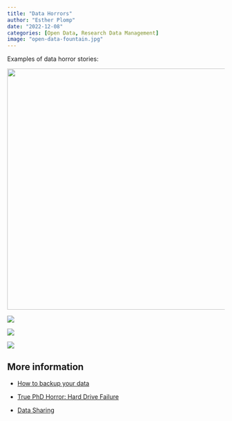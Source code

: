 ```yaml
---
title: "Data Horrors"
author: "Esther Plomp"
date: "2022-12-08"
categories: [Open Data, Research Data Management]
image: "open-data-fountain.jpg"
---
```


Examples of data horror stories:

[![](images/tu-delft-bouwkunde-brand-1.jpg){fig-alt="A burning Architecture building." width="558"}](https://daphartmann.files.wordpress.com/2017/02/tu-delft-bouwkunde-brand-1.jpg)

[![](images/080111_1239_WhyYOUneeda11.png){fig-alt="An advertisement for a cash reward if someone finds a lost backpack. Among details regarding the bag the text says \"The external drive is very important to me as it contains five years of research data which are crucial for my PhD thesis!\""}](https://blogs.ch.cam.ac.uk/pmr/2011/08/01/why-you-need-a-data-management-plan/)

[![](images/image-1912415017.png){fig-alt="An addition to the backup rule from Alex Chan"}](https://twitter.com/alexwlchan/status/1323236080913686528)

[![](images/image-446147255.png)](https://twitter.com/electricarchaeo/status/1264362337559023616)

## More information

-   [How to backup your data](https://estherplomp.github.io/TNW-OS-support/posts/backup/)

-   [True PhD Horror: Hard Drive Failure](https://www.youtube.com/watch?v=U6FWWMttBrc)

-   [Data Sharing](https://www.youtube.com/watch?v=RVZbk3GEVSw)
